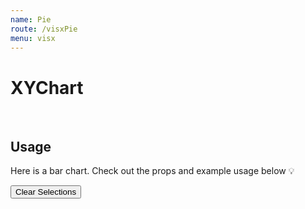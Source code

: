```yaml
---
name: Pie
route: /visxPie
menu: visx
---
```


<h1 style={{ margin: '0px' }}>XYChart</h1>

<br />

## Usage

Here is a bar chart.
Check out the props and example usage below 💡


<Playground>
<Motor  
   config={{
    host: 'localhost',
    secure: false,
    port: 19077,
    prefix: '',
    appId: '62160fbb-1fcc-4852-9edb-42dd048f6a3e',
  }}>  
  <Filter label='Year' dimension={['Year']} />
  <Filter label='OICA region' dimension={['OICA region']} />
      <Button type="clearSelections">Clear Selections</Button>
    <XYChart // width={750} height={400}  events={true}
    title="test"
    subTitle="subTitle"
    colorTheme="bio"
    selectionMethod="none"
    showClosestItem={false}
    showTooltip={true}
    showLabels={true}
    showPoints={true}
    // useSingleColor
    // snapToDataX={true}
    // snapToDataY={true}
    // shiftTooltipTop={-40}
  //  showCrossHair={false}
  //  renderHorizontally
   type="stackedbar"
    cols={[
      { qField: '[Year]', qLabel: 'Year' },
{ qField: '[OICA region]', qLabel: 'OICA region' },
      { qField: '=Sum([Car sales])*if(Year=2011,-1,1)', qLabel: 'Car sales' },
 //    { qField: '=Sum([Car sales])*if(Year=2011,1,1)', qLabel: 'Car ales' },
    ]}/>
  </Motor>
</Playground>
